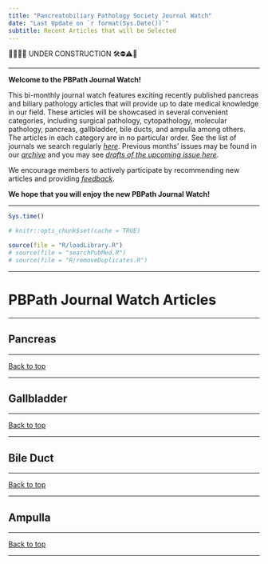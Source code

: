 ```yaml
---
title: "Pancreatobiliary Pathology Society Journal Watch"
date: "Last Update on `r format(Sys.Date())`"
subtitle: Recent Articles that will be Selected
---
```


🔬🔬🔬🔬 UNDER CONSTRUCTION 🛠⛔️⚠️🔩

---

**Welcome to the PBPath Journal Watch!**  

This bi-monthly journal watch features exciting recently published pancreas and biliary pathology articles that will provide up to date medical knowledge in our field. These articles will be showcased in several convenient categories, including surgical pathology, cytopathology, molecular pathology, pancreas, gallbladder, bile ducts, and ampulla among others. The articles in each category are in no particular order. See the list of journals we search regularly *[here](http://pbpath.org/pbpath-journal-watch/)*. Previous months’ issues may be found in our *[archive](http://pbpath.org/journal-watch-archive/)* and you may see *[drafts of the upcoming issue here](http://pbpath.org/journal-watch-upcoming-issue/)*.  

We encourage members to actively participate by recommending new articles and providing *[feedback](https://pbpath.org/contact-us/)*.  

**We hope that you will enjoy the new PBPath Journal Watch!**



---


```r
Sys.time()
```


```r
# knitr::opts_chunk$set(cache = TRUE)
```



```r
source(file = "R/loadLibrary.R")
# source(file = "searchPubMed.R")
# source(file = "R/removeDuplicates.R")
```




---

# PBPath Journal Watch Articles {.tabset .tabset-fade .tabset-pills #pbpath_jw}

---



\pagebreak




## Pancreas {#pancreas}


---

<a href="#top" target="_self">Back to top</a>

---

\pagebreak



## Gallbladder {#gallbladder}





---

<a href="#top" target="_self">Back to top</a>

---

\pagebreak


## Bile Duct {#bileduct}



---

<a href="#top" target="_self">Back to top</a>

---

\pagebreak

## Ampulla {#ampulla}



---

<a href="#top" target="_self">Back to top</a>

---

\pagebreak

